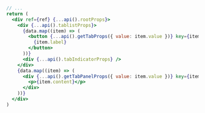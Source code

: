 ```jsx {10}
// ...
return (
  <div ref={ref} {...api().rootProps}>
    <div {...api().tablistProps}>
      {data.map((item) => (
        <button {...api().getTabProps({ value: item.value })} key={item.value}>
          {item.label}
        </button>
      ))}
      <div {...api().tabIndicatorProps} />
    </div>
    {data.map((item) => (
      <div {...api().getTabPanelProps({ value: item.value })} key={item.value}>
        <p>{item.content}</p>
      </div>
    ))}
  </div>
)
```
